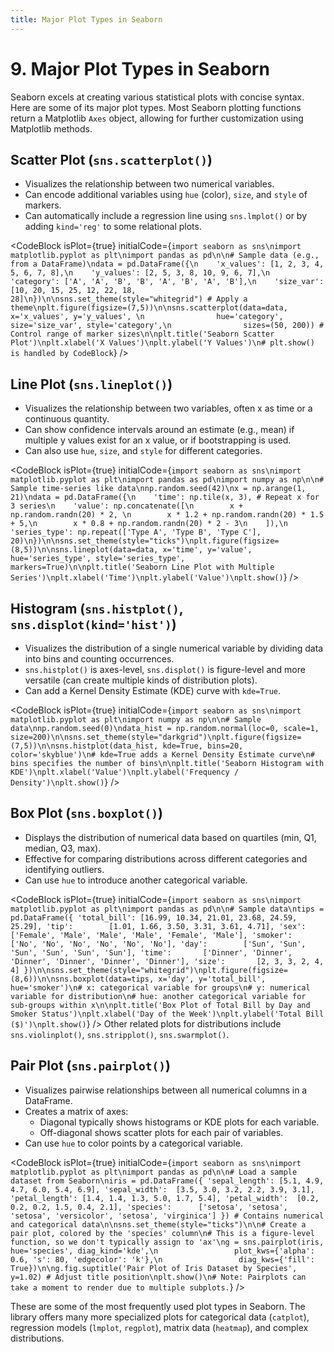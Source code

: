 ```yaml
---
title: Major Plot Types in Seaborn
---
```


# 9. Major Plot Types in Seaborn

Seaborn excels at creating various statistical plots with concise syntax. Here are some of its major plot types. Most Seaborn plotting functions return a Matplotlib `Axes` object, allowing for further customization using Matplotlib methods.

## Scatter Plot (`sns.scatterplot()`)
-   Visualizes the relationship between two numerical variables.
-   Can encode additional variables using `hue` (color), `size`, and `style` of markers.
-   Can automatically include a regression line using `sns.lmplot()` or by adding `kind='reg'` to some relational plots.

<CodeBlock
  isPlot={true}
  initialCode={`import seaborn as sns\nimport matplotlib.pyplot as plt\nimport pandas as pd\n\n# Sample data (e.g., from a DataFrame)\ndata = pd.DataFrame({\n    'x_values': [1, 2, 3, 4, 5, 6, 7, 8],\n    'y_values': [2, 5, 3, 8, 10, 9, 6, 7],\n    'category': ['A', 'A', 'B', 'B', 'A', 'B', 'A', 'B'],\n    'size_var': [10, 20, 15, 25, 12, 22, 18, 28]\n})\n\nsns.set_theme(style="whitegrid") # Apply a theme\nplt.figure(figsize=(7,5))\n\nsns.scatterplot(data=data, x='x_values', y='y_values', \n                hue='category', size='size_var', style='category',\n                sizes=(50, 200)) # Control range of marker sizes\n\nplt.title('Seaborn Scatter Plot')\nplt.xlabel('X Values')\nplt.ylabel('Y Values')\n# plt.show() is handled by CodeBlock`}
/>

## Line Plot (`sns.lineplot()`)
-   Visualizes the relationship between two variables, often x as time or a continuous quantity.
-   Can show confidence intervals around an estimate (e.g., mean) if multiple y values exist for an x value, or if bootstrapping is used.
-   Can also use `hue`, `size`, and `style` for different categories.

<CodeBlock
  isPlot={true}
  initialCode={`import seaborn as sns\nimport matplotlib.pyplot as plt\nimport pandas as pd\nimport numpy as np\n\n# Sample time-series like data\nnp.random.seed(42)\nx = np.arange(1, 21)\ndata = pd.DataFrame({\n    'time': np.tile(x, 3), # Repeat x for 3 series\n    'value': np.concatenate([\n        x + np.random.randn(20) * 2, \n        x * 1.2 + np.random.randn(20) * 1.5 + 5,\n        x * 0.8 + np.random.randn(20) * 2 - 3\n    ]),\n    'series_type': np.repeat(['Type A', 'Type B', 'Type C'], 20)\n})\n\nsns.set_theme(style="ticks")\nplt.figure(figsize=(8,5))\n\nsns.lineplot(data=data, x='time', y='value', hue='series_type', style='series_type', markers=True)\n\nplt.title('Seaborn Line Plot with Multiple Series')\nplt.xlabel('Time')\nplt.ylabel('Value')\nplt.show()`}
/>

## Histogram (`sns.histplot()`, `sns.displot(kind='hist')`)
-   Visualizes the distribution of a single numerical variable by dividing data into bins and counting occurrences.
-   `sns.histplot()` is axes-level, `sns.displot()` is figure-level and more versatile (can create multiple kinds of distribution plots).
-   Can add a Kernel Density Estimate (KDE) curve with `kde=True`.

<CodeBlock
  isPlot={true}
  initialCode={`import seaborn as sns\nimport matplotlib.pyplot as plt\nimport numpy as np\n\n# Sample data\nnp.random.seed(0)\ndata_hist = np.random.normal(loc=0, scale=1, size=200)\n\nsns.set_theme(style="darkgrid")\nplt.figure(figsize=(7,5))\n\nsns.histplot(data_hist, kde=True, bins=20, color='skyblue')\n# kde=True adds a Kernel Density Estimate curve\n# bins specifies the number of bins\n\nplt.title('Seaborn Histogram with KDE')\nplt.xlabel('Value')\nplt.ylabel('Frequency / Density')\nplt.show()`}
/>

## Box Plot (`sns.boxplot()`)
-   Displays the distribution of numerical data based on quartiles (min, Q1, median, Q3, max).
-   Effective for comparing distributions across different categories and identifying outliers.
-   Can use `hue` to introduce another categorical variable.

<CodeBlock
  isPlot={true}
  initialCode={`import seaborn as sns\nimport matplotlib.pyplot as plt\nimport pandas as pd\n\n# Sample data\ntips = pd.DataFrame({
    'total_bill': [16.99, 10.34, 21.01, 23.68, 24.59, 25.29],
    'tip':        [1.01, 1.66, 3.50, 3.31, 3.61, 4.71],
    'sex':        ['Female', 'Male', 'Male', 'Male', 'Female', 'Male'],
    'smoker':     ['No', 'No', 'No', 'No', 'No', 'No'],
    'day':        ['Sun', 'Sun', 'Sun', 'Sun', 'Sun', 'Sun'],
    'time':       ['Dinner', 'Dinner', 'Dinner', 'Dinner', 'Dinner', 'Dinner'],
    'size':       [2, 3, 3, 2, 4, 4]
})\n\nsns.set_theme(style="whitegrid")\nplt.figure(figsize=(8,6))\n\nsns.boxplot(data=tips, x='day', y='total_bill', hue='smoker')\n# x: categorical variable for groups\n# y: numerical variable for distribution\n# hue: another categorical variable for sub-groups within x\n\nplt.title('Box Plot of Total Bill by Day and Smoker Status')\nplt.xlabel('Day of the Week')\nplt.ylabel('Total Bill ($)')\nplt.show()`}
/>
Other related plots for distributions include `sns.violinplot()`, `sns.stripplot()`, `sns.swarmplot()`.

## Pair Plot (`sns.pairplot()`)
-   Visualizes pairwise relationships between all numerical columns in a DataFrame.
-   Creates a matrix of axes:
    -   Diagonal typically shows histograms or KDE plots for each variable.
    -   Off-diagonal shows scatter plots for each pair of variables.
-   Can use `hue` to color points by a categorical variable.

<CodeBlock
  isPlot={true}
  initialCode={`import seaborn as sns\nimport matplotlib.pyplot as plt\nimport pandas as pd\n\n# Load a sample dataset from Seaborn\niris = pd.DataFrame({
    'sepal_length': [5.1, 4.9, 4.7, 6.0, 5.4, 6.9],
    'sepal_width':  [3.5, 3.0, 3.2, 2.2, 3.9, 3.1],
    'petal_length': [1.4, 1.4, 1.3, 5.0, 1.7, 5.4],
    'petal_width':  [0.2, 0.2, 0.2, 1.5, 0.4, 2.1],
    'species':      ['setosa', 'setosa', 'setosa', 'versicolor', 'setosa', 'virginica']
}) # Contains numerical and categorical data\n\nsns.set_theme(style="ticks")\n\n# Create a pair plot, colored by the 'species' column\n# This is a figure-level function, so we don't typically assign to 'ax'\ng = sns.pairplot(iris, hue='species', diag_kind='kde',\n                 plot_kws={'alpha': 0.6, 's': 80, 'edgecolor': 'k'},\n                 diag_kws={'fill': True})\n\ng.fig.suptitle('Pair Plot of Iris Dataset by Species', y=1.02) # Adjust title position\nplt.show()\n# Note: Pairplots can take a moment to render due to multiple subplots.`}
/>

These are some of the most frequently used plot types in Seaborn. The library offers many more specialized plots for categorical data (`catplot`), regression models (`lmplot`, `regplot`), matrix data (`heatmap`), and complex distributions.